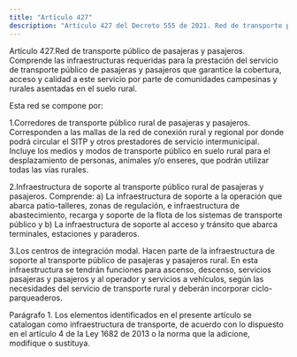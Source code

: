 ```yaml
---
title: "Artículo 427"
description: "Artículo 427 del Decreto 555 de 2021. Red de transporte público de pasajeras y pasajeros."
---
```


Artículo 427.Red de transporte público de pasajeras y pasajeros. Comprende las infraestructuras requeridas para la prestación del servicio de transporte público de pasajeras y pasajeros que garantice la cobertura, acceso y calidad a este servicio por parte de comunidades campesinas y rurales asentadas en el suelo rural.
 
Esta red se compone por:
 
1.Corredores de transporte público rural de pasajeras y pasajeros. Corresponden a las mallas de la red de conexión rural y regional por donde podrá circular el SITP y otros prestadores de servicio intermunicipal. Incluye los medios y modos de transporte público en suelo rural para el desplazamiento de personas, animales y/o enseres, que podrán utilizar todas las vías rurales.
 
2.Infraestructura de soporte al transporte público rural de pasajeras y pasajeros. Comprende: a) La infraestructura de soporte a la operación que abarca patio-talleres, zonas de regulación, e infraestructura de abastecimiento, recarga y soporte de la flota de los sistemas de transporte público y b) La infraestructura de soporte al acceso y tránsito que abarca terminales, estaciones y paraderos.
 
3.Los centros de integración modal. Hacen parte de la infraestructura de soporte al transporte público de pasajeras y pasajeros rural. En esta infraestructura se tendrán funciones para ascenso, descenso, servicios pasajeras y pasajeros y al operador y servicios a vehículos, según las necesidades del servicio de transporte rural y deberán incorporar ciclo-parqueaderos.
 
Parágrafo 1. Los elementos identificados en el presente artículo se catalogan como infraestructura de transporte, de acuerdo con lo dispuesto en el artículo 4 de la Ley 1682 de 2013 o la norma que la adicione, modifique o sustituya.